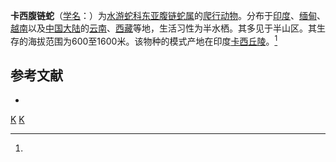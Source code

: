 {{Speciesbox 
| taxon = Hebius khasiensis
| image = Khasi Hills Keelback (Amphiesma khasiense) (7783450770).jpg
| authority = (Boulenger, 1890)<ref name='id4577'>{{cite web| url =http://www.bioinfo.cn/db05/BjdwSpecies.php?action=view&id=4577| title =卡西腹链蛇| work =《中国动物物种编目数据库》| publisher =中国科学院微生物研究所| author =中国科学院动物研究所| accessdate =2009-04-11| deadurl =yes| archiveurl =https://web.archive.org/web/20131203122335/http://www.bioinfo.cn/db05/BjdwSpecies.php?action=view| archivedate =2013-12-03}}</ref>
|synonyms=''Amphiesma khasiensis''
}}

'''卡西腹链蛇'''（[[学名|学名]]：{{lang|la|''Hebius khasiensis''}}）为[[水游蛇科|水游蛇科]][[东亚腹链蛇属|东亚腹链蛇属]]的[[爬行动物|爬行动物]]。分布于[[印度|印度]]、[[缅甸|缅甸]]、[[越南|越南]]以及[[中国大陆|中国大陆]]的[[云南|云南]]、[[西藏|西藏]]等地，生活习性为半水栖。其多见于半山区。其生存的海拔范围为600至1600米。该物种的模式产地在印度[[卡西丘陵|卡西丘陵]]。<ref name='id4577'/>

== 参考文献 ==
{{reflist}}
*{{ITIS|taxon=Amphiesma khasiensis|ID=700744}}

{{Taxonbar|from=Q2844211}}

[[Category:东亚腹链蛇属|K]]
[[Category:1890年描述的动物|K]]